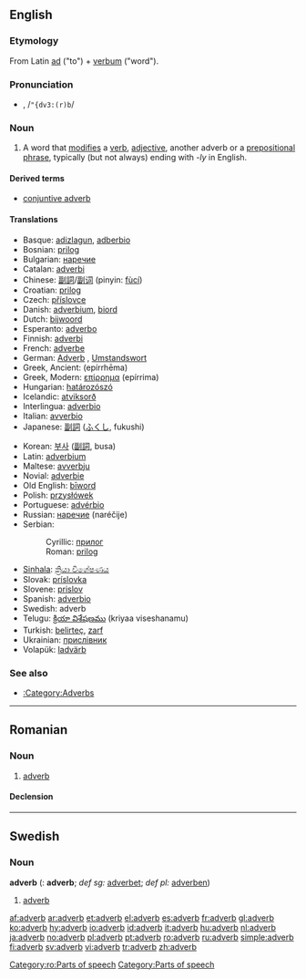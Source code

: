 {{see|Adverb}}
{{wikipedia}}
==English==

===Etymology===
From Latin [[ad]] ("to") + [[verbum]] ("word").

===Pronunciation===
*{{IPA|/ˈædvɜː(r)b/}}, /<tt>"{dv3:(r)b</tt>/

===Noun===
{{en-noun}}
#{{grammar}} A word that [[modify|modifies]] a [[verb]], [[adjective]], another adverb or a [[prepositional phrase]], typically (but not always) ending with ''-ly'' in English.

====Derived terms====
*[[conjuntive adverb]]

====Translations====
{{top}}
*Basque: [[adizlagun]], [[adberbio]]
*Bosnian: [[prilog]] {{m}}
*Bulgarian: [[наречие]] {{n}}
*Catalan: [[adverbi]] {{m}}
*Chinese: [[副詞]]/[[副词]] (pinyin: [[fùcí]])
*Croatian: [[prilog]] {{m}}
*Czech: [[příslovce]] {{n}}
*Danish: [[adverbium]], [[biord]]
*Dutch: [[bijwoord]] {{n}}
*Esperanto: [[adverbo]]
*Finnish: [[adverbi]]
*French: [[adverbe]] {{m}}
*German: [[Adverb]] {{n}}, [[Umstandswort]] {{n}}
*Greek, Ancient: {{IPAchar|[[ἐπίρρημα]]}} (epírrhēma) {{n}}
*Greek, Modern: [[επίρρημα]] (epírrima) {{n}}
*Hungarian: [[határozószó]]
*Icelandic: [[atviksorð]] {{n}}
*Interlingua: [[adverbio]]
*Italian: [[avverbio]] {{m}}
*Japanese: [[副詞]] ([[ふくし]], fukushi)
{{mid}}
*Korean: [[부사]] ([[副詞]], busa)
*Latin: [[adverbium]] {{n}}
*Maltese: [[avverbju]] 
*Novial: [[adverbie]]
*Old English: [[biword|bīword]] {{n}}
*Polish: [[przysłówek]] {{m}}
*Portuguese: [[advérbio]] {{m}}
*Russian: [[наречие]] (naréčije) {{n}}
*Serbian:
*:Cyrillic: [[прилог]] {{m}}
*:Roman: [[prilog#Serbian|prilog]] {{m}}
*[[Sinhala]]: [[ක්‍රියා විශේෂණය]] {{n}}
*Slovak: [[príslovka#Slovak|príslovka]] {{f}}
*Slovene: [[prislov]] {{m}}
*Spanish: [[adverbio]] {{m}}
*Swedish: adverb {{n}}
*Telugu: [[క్రియా విశేషణము]] (kriyaa viseshanamu)
*Turkish: [[belirteç]], [[zarf]]
*Ukrainian: [[прислівник]] {{m}}
*Volapük: [[ladvärb]]
{{bottom}}

===See also===
*[[:Category:Adverbs]]

----

==Romanian==
===Noun===
{{ro-noun|gend=n|pl=adverbe}}
#[[adverb#English|adverb]]

====Declension====
{{ro-noun-n|pl=adverbe|def=adverbul}}

[[Category:ro:Parts of speech]]

----

==Swedish==

===Noun===
'''adverb''' {{n}} ({{p}}: '''adverb'''; ''def sg:'' [[adverbet]]; ''def pl:'' [[adverben]])

#[[#English|adverb]]

[[Category:Parts of speech]]

[[af:adverb]]
[[ar:adverb]]
[[et:adverb]]
[[el:adverb]]
[[es:adverb]]
[[fr:adverb]]
[[gl:adverb]]
[[ko:adverb]]
[[hy:adverb]]
[[io:adverb]]
[[id:adverb]]
[[it:adverb]]
[[hu:adverb]]
[[nl:adverb]]
[[ja:adverb]]
[[no:adverb]]
[[pl:adverb]]
[[pt:adverb]]
[[ro:adverb]]
[[ru:adverb]]
[[simple:adverb]]
[[fi:adverb]]
[[sv:adverb]]
[[vi:adverb]]
[[tr:adverb]]
[[zh:adverb]]